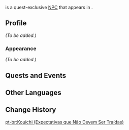 {{Meta
<!-- REMOVE THIS TEMPLATE AFTER ADDING MISSING INFO -->
|missing_NPC_profile  = yes
}}
{{About|the story quest NPC|the regular NPC|Kouichi}}
{{Character Infobox
|type             = Quest NPC
|image            = NPC Kouichi (Expectations Not to Be Betrayed).png
|name             = Kouichi
|realname         = 
|region           = Inazuma
|location         = Inazuma
|affiliation      = 
|title            = 
|voiceEN          = 
|voiceCN          = 
|voiceJP          = 
}}
{{Lang|'''Kouichi'''|ja=耕一|ja_rm=Kouichi}} is a quest-exclusive [[NPC]] that appears in {{Quest|Dreamlike Timelessness}}.
<!--
==Location==
<gallery>
NPC Location Kouichi.png|Kouichi's location
NPC Location Kouichi (Expectations Not to Be Betrayed) Context.png|Additional context
</gallery>
-->
==Profile==
<!-- detailed story/lore information goes here -->
''(To be added.)''

===Appearance===
''(To be added.)''

==Quests and Events==
{{Quests and Events}}

==Other Languages==
{{Other Languages|default_hidden=1
|en      = Kouichi
|zhs     = 耕一
|zhs_rm  = Gēngyī
|zht     = 耕一
|zht_rm  = Gēngyī
|ja      = 耕一
|ja_rm   = Kouichi
|ko      = 코이치
|es      = Kouichi
|fr      = Kouichi
|ru      = Коити
|th      = Kouichi
|vi      = Kouichi
|de      = Kouichi
|id      = Kouichi
|pt      = Kouichi
|tr      = Kouichi
|it      = Kouichi
}}

==Change History==
{{Change History|2.0}}
<!--
==References==
{{Reflist}}-->

[[pt-br:Kouichi (Expectativas que Não Devem Ser Traídas)]]